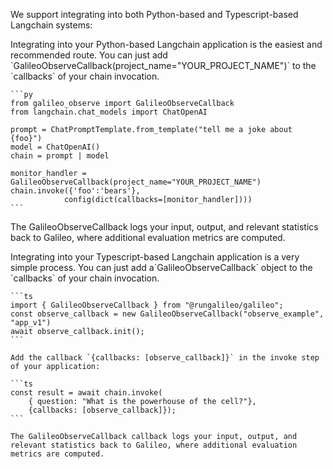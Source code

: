 We support integrating into both Python-based and Typescript-based Langchain systems:

<Tabs>
  <Tab title="Python">
    Integrating into your Python-based Langchain application is the easiest and recommended route. You can just add `GalileoObserveCallback(project_name="YOUR_PROJECT_NAME")` to the `callbacks` of your chain invocation.

    ```py
    from galileo_observe import GalileoObserveCallback
    from langchain.chat_models import ChatOpenAI

    prompt = ChatPromptTemplate.from_template("tell me a joke about {foo}")
    model = ChatOpenAI()
    chain = prompt | model

    monitor_handler = GalileoObserveCallback(project_name="YOUR_PROJECT_NAME")
    chain.invoke({'foo':'bears'},
                config(dict(callbacks=[monitor_handler])))
    ```

The GalileoObserveCallback logs your input, output, and relevant statistics back to Galileo, where additional evaluation metrics are computed.

  </Tab>
  <Tab title="Typescript">
    Integrating into your Typescript-based Langchain application is a very simple process. You can just add a`GalileoObserveCallback` object to the `callbacks` of your chain invocation.

    ```ts
    import { GalileoObserveCallback } from "@rungalileo/galileo";
    const observe_callback = new GalileoObserveCallback("observe_example", "app_v1")
    await observe_callback.init();
    ```

    Add the callback `{callbacks: [observe_callback]}` in the invoke step of your application:

    ```ts
    const result = await chain.invoke(
        { question: "What is the powerhouse of the cell?"},
        {callbacks: [observe_callback]});
    ```

    The GalileoObserveCallback callback logs your input, output, and relevant statistics back to Galileo, where additional evaluation metrics are computed.

  </Tab>
</Tabs>
